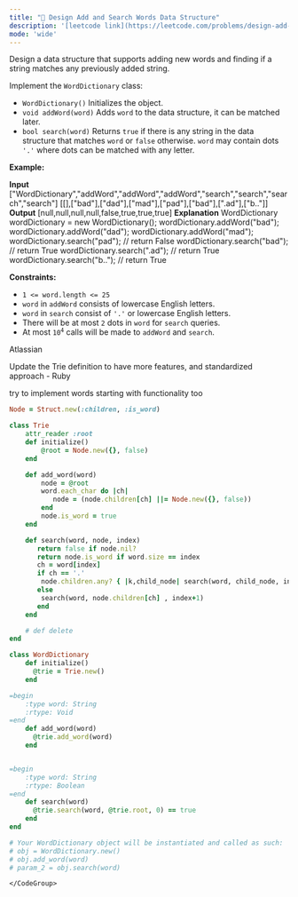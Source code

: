 ```yaml
---
title: "🧀 Design Add and Search Words Data Structure"
description: '[leetcode link](https://leetcode.com/problems/design-add-and-search-words-data-structure/description/)'
mode: 'wide'
---
```

<Tabs>
  <Tab title="Question" icon="circle-question" iconType="regular">
    <Card>
      <p>Design a data structure that supports adding new words and finding if a string matches any previously added string.</p>  <p>Implement the <code>WordDictionary</code> class:</p>  <ul>  <li><code>WordDictionary()</code>&nbsp;Initializes the object.</li>  <li><code>void addWord(word)</code> Adds <code>word</code> to the data structure, it can be matched later.</li>  <li><code>bool search(word)</code>&nbsp;Returns <code>true</code> if there is any string in the data structure that matches <code>word</code>&nbsp;or <code>false</code> otherwise. <code>word</code> may contain dots <code>&#39;.&#39;</code> where dots can be matched with any letter.</li> </ul>   <p><strong class="example">Example:</strong></p>   <strong>Input</strong> [&quot;WordDictionary&quot;,&quot;addWord&quot;,&quot;addWord&quot;,&quot;addWord&quot;,&quot;search&quot;,&quot;search&quot;,&quot;search&quot;,&quot;search&quot;] [[],[&quot;bad&quot;],[&quot;dad&quot;],[&quot;mad&quot;],[&quot;pad&quot;],[&quot;bad&quot;],[&quot;.ad&quot;],[&quot;b..&quot;]] <strong>Output</strong> [null,null,null,null,false,true,true,true]  <strong>Explanation</strong> WordDictionary wordDictionary = new WordDictionary(); wordDictionary.addWord(&quot;bad&quot;); wordDictionary.addWord(&quot;dad&quot;); wordDictionary.addWord(&quot;mad&quot;); wordDictionary.search(&quot;pad&quot;); // return False wordDictionary.search(&quot;bad&quot;); // return True wordDictionary.search(&quot;.ad&quot;); // return True wordDictionary.search(&quot;b..&quot;); // return True    <p><strong>Constraints:</strong></p>  <ul>  <li><code>1 &lt;= word.length &lt;= 25</code></li>  <li><code>word</code> in <code>addWord</code> consists of lowercase English letters.</li>  <li><code>word</code> in <code>search</code> consist of <code>&#39;.&#39;</code> or lowercase English letters.</li>  <li>There will be at most <code>2</code> dots in <code>word</code> for <code>search</code> queries.</li>  <li>At most <code>10<sup>4</sup></code> calls will be made to <code>addWord</code> and <code>search</code>.</li> </ul> 
    </Card>
  </Tab>
  <Tab title="Solution" icon="lightbulb" iconType="regular" >
    <Card>
      Atlassian


Update the Trie definition to have more features, and standardized approach - Ruby

try to implement words starting with functionality too
</Card>
  <Expandable title="code">
    <CodeGroup dropdown>
```ruby title="Design Add and Search Words Data Structure" lines
Node = Struct.new(:children, :is_word)

class Trie
    attr_reader :root
    def initialize()
        @root = Node.new({}, false)
    end

    def add_word(word)
        node = @root
        word.each_char do |ch|
           node = (node.children[ch] ||= Node.new({}, false))
        end
        node.is_word = true
    end

    def search(word, node, index)
       return false if node.nil?
       return node.is_word if word.size == index
       ch = word[index]
       if ch == '.'
        node.children.any? { |k,child_node| search(word, child_node, index+1) }
       else
        search(word, node.children[ch] , index+1)
       end
    end

    # def delete
end

class WordDictionary
    def initialize()
      @trie = Trie.new()        
    end

=begin
    :type word: String
    :rtype: Void
=end
    def add_word(word)
      @trie.add_word(word)
    end


=begin
    :type word: String
    :rtype: Boolean
=end
    def search(word)
      @trie.search(word, @trie.root, 0) == true
    end
end

# Your WordDictionary object will be instantiated and called as such:
# obj = WordDictionary.new()
# obj.add_word(word)
# param_2 = obj.search(word)
```
    </CodeGroup>
  </Expandable>
  </Tab>
</Tabs>